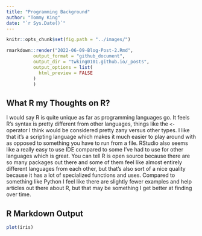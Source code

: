 ```yaml
---
title: "Programming Background"
author: "Tommy King"
date: "`r Sys.Date()`"
---
```

```r
knitr::opts_chunk$set(fig.path = "../images/")
```
  
```r
rmarkdown::render("2022-06-09-Blog-Post-2.Rmd", 
          output_format = "github_document",
          output_dir = "twking0101.github.io/_posts",
          output_options = list(
            html_preview = FALSE
          )
          )
```

## What R my Thoughts on R?  
  
I would say R is quite unique as far as programming languages go. It feels R's syntax is pretty different from other languages, things like the `<-` operator I think would be considered pretty zany versus other types. I like that it's a scripting language which makes it much easier to play around with as opposed to something you have to run from a file. RStudio also seems like a really easy to use IDE compared to some I've had to use for other languages which is great. You can tell R is open source because there are so many packages out there and some of them feel like almost entirely different languages from each other, but that's also sort of a nice quality because it has a lot of specialized functions and uses. Compared to something like Python I feel like there are slightly fewer examples and help articles out there about R, but that may be something I get better at finding over time.  
  
## R Markdown Output  
  
```r
plot(iris)
```

